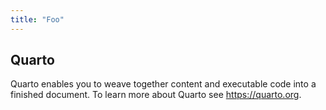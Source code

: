 ```yaml
---
title: "Foo"
---
```


## Quarto

Quarto enables you to weave together content and executable code into a finished document. To learn more about Quarto see <https://quarto.org>.
